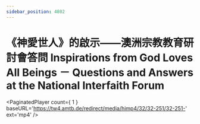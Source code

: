 ```yaml
---
sidebar_position: 4802
---
```



# 《神愛世人》的啟示——澳洲宗教教育研討會答問 Inspirations from God Loves All Beings － Questions and Answers at the National Interfaith Forum

<PaginatedPlayer count={ 1 } baseURL='https://tw4.amtb.de/redirect/media/himp4/32/32-251/32-251-' ext='mp4' />